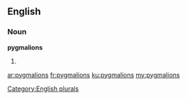 ==English==

===Noun===
'''pygmalions'''

# {{plural of|[[pygmalion]]}}

[[Category:English plurals]]

[[ar:pygmalions]]
[[fr:pygmalions]]
[[ku:pygmalions]]
[[my:pygmalions]]
